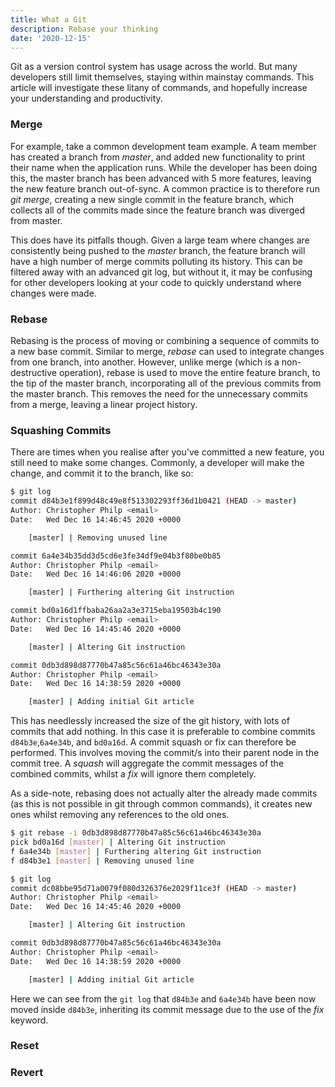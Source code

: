 ```yaml
---
title: What a Git
description: Rebase your thinking
date: '2020-12-15'
---
```


Git as a version control system has usage across the world. But many developers still limit themselves, staying
within mainstay commands. This article will investigate these litany of commands, and hopefully increase your
understanding and productivity.

### Merge

For example, take a common development team example. A team member has created a branch from *master*, and
added new functionality to print their name when the application runs. While the developer has been doing this,
the master branch has been advanced with 5 more features, leaving the new feature branch out-of-sync. A common
practice is to therefore run *git merge*, creating a new single commit in the feature branch, which
collects all of the commits made since the feature branch was diverged from master.

This does have its pitfalls though. Given a large team where changes are consistently being pushed to the
*master* branch, the feature branch will have a high number of merge commits polluting its history. This
can be filtered away with an advanced git log, but without it, it may be confusing for other developers looking
at your code to quickly understand where changes were made.

### Rebase

Rebasing is the process of moving or combining a sequence of commits to a new base commit. Similar to merge,
*rebase* can used to integrate changes from one branch, into another. However, unlike merge (which is a
non-destructive operation), rebase is used to move the entire feature branch, to the tip of the master branch,
incorporating all of the previous commits from the master branch. This removes the need for the unnecessary
commits from a merge, leaving a linear project history.

### Squashing Commits

There are times when you realise after you&apos;ve committed a new feature, you still need to make some changes.
Commonly, a developer will make the change, and commit it to the branch, like so:

```bash
$ git log
commit d84b3e1f899d48c49e8f513302293ff36d1b0421 (HEAD -> master)
Author: Christopher Philp <email>
Date:   Wed Dec 16 14:46:45 2020 +0000

    [master] | Removing unused line

commit 6a4e34b35dd3d5cd6e3fe34df9e04b3f80be0b85
Author: Christopher Philp <email>
Date:   Wed Dec 16 14:46:06 2020 +0000

    [master] | Furthering altering Git instruction

commit bd0a16d1ffbaba26aa2a3e3715eba19503b4c190
Author: Christopher Philp <email>
Date:   Wed Dec 16 14:45:46 2020 +0000

    [master] | Altering Git instruction

commit 0db3d898d87770b47a85c56c61a46bc46343e30a
Author: Christopher Philp <email>
Date:   Wed Dec 16 14:38:59 2020 +0000

    [master] | Adding initial Git article
```

This has needlessly increased the size of the git history, with lots of commits that add nothing. In this case
it is preferable to combine commits `d84b3e`,`6a4e34b`, and `bd0a16d`. A commit
squash or fix can therefore be performed. This involves moving the commit/s into their parent node in the commit
tree. A *squash* will aggregate the commit messages of the combined commits, whilst a *fix* will
ignore them completely.

As a side-note, rebasing does not actually alter the already made commits (as this is not possible in git
through common commands), it creates new ones whilst removing any references to the old ones.

```bash
$ git rebase -i 0db3d898d87770b47a85c56c61a46bc46343e30a
pick bd0a16d [master] | Altering Git instruction
f 6a4e34b [master] | Furthering altering Git instruction
f d84b3e1 [master] | Removing unused line

$ git log
commit dc08bbe95d71a0079f080d326376e2029f11ce3f (HEAD -> master)
Author: Christopher Philp <email>
Date:   Wed Dec 16 14:45:46 2020 +0000

    [master] | Altering Git instruction

commit 0db3d898d87770b47a85c56c61a46bc46343e30a
Author: Christopher Philp <email>
Date:   Wed Dec 16 14:38:59 2020 +0000

    [master] | Adding initial Git article
```

Here we can see from the `git log` that `d84b3e` and `6a4e34b` have been now moved inside `d84b3e`, inheriting its
commit message due to the use of the *fix* keyword.

### Reset

### Revert
